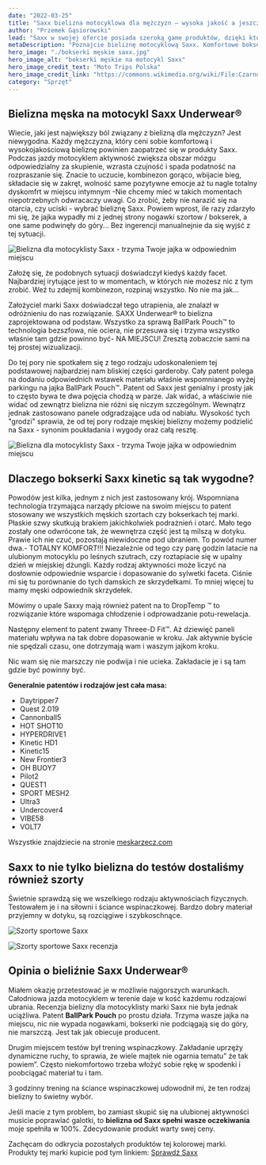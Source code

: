 ```yaml
---
date: "2022-03-25"
title: "Saxx bielizna motocyklowa dla mężczyzn — wysoka jakość a jeszcze wyższy komfort"
author: "Przemek Gąsiorowski"
lead: "Saxx w swojej ofercie posiada szeroką game produktów, dzięki którym każdy z Was znajdzie coś dla siebie.  Rozbudowany  asortyment to m.in.bokserki, dopasowane do męskiej sylwetki koszulki, szorty i getry.  Bielizna Saxx spełni swoje zadanie nie tylko w najbardziej wymagającym offroadowym terenie, podczas rajdu, jeździe na rowerze czy jakiejkolwiek innej aktywności"
metaDescription: "Poznajcie bieliznę motocyklową Saxx. Komfortowe bokserki męskie do jazdy i w offroadzie i na torze. Trzymają wasze klejnoty na miejscu."
hero_image: "./bokserki męskie saxx.jpg"
hero_image_alt: "bokserki męskie na motocykl Saxx"
hero_image_credit_text: "Moto Trips Polska"
hero_image_credit_link: "https://commons.wikimedia.org/wiki/File:Czarnog%C3%B3ra_Budva.jpg"
category: "Sprzęt"
---
```


## Bielizna męska na motocykl Saxx Underwear®
Wiecie, jaki jest największy ból związany z bielizną dla mężczyzn? Jest niewygodna. Każdy mężczyzna, który ceni sobie komfortową i wysokojakościową bieliznę powinien zaopatrzeć się w produkty Saxx. Podczas jazdy motocyklem  aktywność zwiększa obszar mózgu odpowiedzialny za skupienie, wzrasta czujność i spada podatność na rozpraszanie się. Znacie to uczucie, kombinezon gorąco, wbijacie bieg, składacie się w zakręt, wolność same pozytywne emocje aż tu nagle  totalny dyskomfrt w miejscu intymnym -Nie chcemy mieć w takich momentach niepotrzebnych odwracaczy uwagi. Co zrobić, żeby nie narazić się na otarcia, czy uciski - wybrać bieliznę Saxx. Powiem wprost, ile razy zdarzyło mi się, że jajka wypadły mi z jednej strony nogawki szortow / bokserek, a one same podwinęły do góry... 
Bez ingerencji manualnejnie da się wyjść z tej sytuacji.

![Bielizna dla motocyklisty Saxx - trzyma Twoje jajka w odpowiednim miejscu](./bokserki-meskie-saxx-kwadrat.jpg)

Założę się, że podobnych sytuacji doświadczył kiedyś każdy facet. Najbardziej irytujące jest to w momentach, w których nie możesz nic z tym zrobić. Weź tu zdejmij kombinezon, rozpinaj wszystko. No nie ma jak…

Założyciel marki Saxx doświadczał tego utrapienia,  ale znalazł w odróżnieniu do nas rozwiązanie. SAXX Underwear® to bielizna zaprojektowana od podstaw. Wszystko za sprawą BallPark Pouch™ to technologia bezszfowa, nie ociera, nie przesuwa się i trzyma wszystko właśnie tam gdzie powinno być- NA MIEJSCU! Zresztą zobaczcie sami na tej prostej wizualizacji.

Do tej pory nie spotkałem się z tego rodzaju udoskonaleniem tej podstawowej najbardziej nam bliskiej części garderoby. Cały patent polega na dodaniu odpowiednich wstawek materiału właśnie wspomnianego wyżej parkingu na jajka BallPark Pouch™. Patent od Saxx jest genialny i prosty jak to często bywa te dwa pojęcia chodzą w parze. Jak widać, a właściwie nie widać od zewnątrz bielizna nie różni się niczym szczególnym. Wewnątrz jednak zastosowano panele odgradzające uda od nabiału. Wysokość tych "grodzi" sprawia, że od tej pory rodzaje męskiej bielizny możemy podzielić na Saxx - synonim poukładania i wygody oraz całą resztę.

![Bielizna dla motocyklisty Saxx - trzyma Twoje jajka w odpowiednim miejscu](./bokserki-meskie-saxx-ballpark-pouch.jpg)

## Dlaczego bokserki Saxx kinetic są tak wygodne?
Powodów jest kilka, jednym z nich jest zastosowany krój. Wspomniana technologia trzymająca narządy płciowe na swoim miejscu to patent stosowany we wszystkich męskich szortach czy bokserkach tej marki. Płaskie szwy skutkują brakiem jakichkolwiek podrażnień i otarć. Mało tego zostały one odwrócone tak, że wewnętrza część jest tą milszą w dotyku. Prawie ich nie czuć, pozostają niewidoczne pod ubraniem. To powód numer dwa.- TOTALNY KOMFORT!!!
Niezależnie od tego czy parę godzin latacie na ulubionym motocyklu po leśnych szutrach, czy roztapiacie się w upalny dzień w miejskiej dżungli. Każdy rodzaj aktywności może liczyć na dosłownie odpowiednie wsparcie i dopasowanie do sylwetki faceta. Ciśnie mi się tu porównanie do tych damskich ze skrzydełkami. To mniej więcej tu mamy męski odpowiednik skrzydełek. 

Mówimy o upale Saxxy mają również patent na to DropTemp ™  to rozwiązanie które wspomaga chłodzenie i odprowadzanie potu-rewelacja.

Następny element to patent zwany Threee-D Fit™. Aż dziewięć paneli materiału wpływa na tak dobre dopasowanie w kroku. Jak aktywnie byście nie spędzali czasu, one dotrzymają wam i waszym jajkom kroku.

Nic wam się nie marszczy nie podwija i nie ucieka. Zakładacie je i są tam gdzie być powinny być.

**Generalnie patentów i rodzajów jest cała masa:**
- Daytripper7
- Quest 2.019
- Cannonball5
- HOT SHOT10
- HYPERDRIVE1
- Kinetic HD1
- Kinetic15
- New Frontier3
- OH BUOY7
- Pilot2
- QUEST1
- SPORT MESH2
- Ultra3
- Undercover4
- VIBE58
- VOLT7

Wszystkie znajdziecie na stronie [meskarzecz.com](https://bit.ly/3wDQhX8)

## Saxx to nie tylko bielizna do testów dostaliśmy również szorty
Świetnie sprawdzą się we wszelkiego rodzaju aktywnościach fizycznych. Testowałem je i na siłowni i ściance wspinaczkowej. Bardzo dobry materiał przyjemny w dotyku, są rozciągiwe i szybkoschnące.

![Szorty sportowe Saxx](./szorty-meskie-saxx.jpg)

![Szorty sportowe Saxx recenzja](./szorty-meskie-saxx-2.jpg)

## Opinia o bieliźnie Saxx Underwear®
Miałem okazję przetestować je w możliwie najgorszych warunkach. Całodniowa jazda motocyklem w terenie daje w kość każdemu rodzajowi ubrania. Recenzja bielizny dla motocyklisty marki Saxx nie była jednak uciążliwa. Patent **BallPark Pouch** po prostu działa. Trzyma wasze jajka na miejscu, nic nie wypada nogawkami, bokserki nie podciągają się do góry, nie marszczą. Jest tak jak obiecuje producent.

Drugim miejscem testów był trening wspinaczkowy. Zakładanie uprzęży dynamiczne ruchy, to sprawia, że wiele majtek nie ogarnia tematu” że tak powiem”. Często niekomfortowo trzeba włożyć sobie rękę w spodenki i poobciągać materiał tu i tam.

3 godzinny trening na ściance wspinaczkowej udowodnił mi, że ten rodzaj bielizny to świetny wybór.

Jeśli macie z tym problem, bo zamiast skupić się na ulubionej aktywności musicie poprawiać galotki, to **bielizna od Saxx spełni wasze oczekiwania** moje spełniła w 100%. Zdecydowanie produkt warty swej ceny.

Zachęcam do odkrycia pozostałych produktów tej kolorowej marki.
Produkty tej marki kupicie pod tym linkiem:
<a className="button" href="https://bit.ly/3wDQhX8">Sprawdź Saxx</a>
